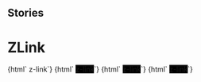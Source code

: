 
## Stories

<Meta title="Navigation/ZLink" component="z-link" />

  # ZLink

<Preview>
  <Story name="z-link">
    {html`
      <z-link
        href="${text('href', 'www.zanichelli.it')}"
        target="${text('target', '_blank')}"
        icon="${text('icon', 'download')}"
        htmlid="${number('htmlid', 1)}"
        htmltabindex="${number('htmltabindex', 1)}"
        iswhite="${boolean('iswhite', false)}"
        isdisabled="${boolean('isdisabled', false)}"
        isactive="${boolean('isactive', false)}"
      >z-link</z-link>`}
  </Story>
  <Story name="z-link white">
    {html`
      <z-link
        style="background-color:black"
        href="${text('href', 'www.zanichelli.it')}"
        target="${text('target', '_blank')}"
        icon="${text('icon', 'download')}"
        htmlid="${number('htmlid', 1)}"
        htmltabindex="${number('htmltabindex', 1)}"
        iswhite="${boolean('iswhite', true)}"
        isdisabled="${boolean('isdisabled', false)}"
        isactive="${boolean('isactive', false)}"
      >z-link</z-link>`}
  </Story>
    <Story name="z-link big">
    {html`
      <z-link
        style="background-color:black"
        href="${text('href', 'www.zanichelli.it')}"
        target="${text('target', '_blank')}"
        icon="${text('icon', 'download')}"
        htmlid="${number('htmlid', 1)}"
        htmltabindex="${number('htmltabindex', 1)}"
        iswhite="${boolean('iswhite', true)}"
        isdisabled="${boolean('isdisabled', false)}"
        isactive="${boolean('isactive', false)}"
        big="${boolean('big', true)}"
      >z-link</z-link>`}
  </Story>
      <Story name="z-link textcolor black">
    {html`
      <z-link
        style="background-color:black"
        href="${text('href', 'www.zanichelli.it')}"
        target="${text('target', '_blank')}"
        icon="${text('icon', 'download')}"
        htmlid="${number('htmlid', 1)}"
        htmltabindex="${number('htmltabindex', 1)}"
        isdisabled="${boolean('isdisabled', false)}"
        isactive="${boolean('isactive', false)}"
        textcolor="${texr('textcolor', 'black')}"
      >z-link</z-link>`}
  </Story>
</Preview>

  <Props of="z-link" />

